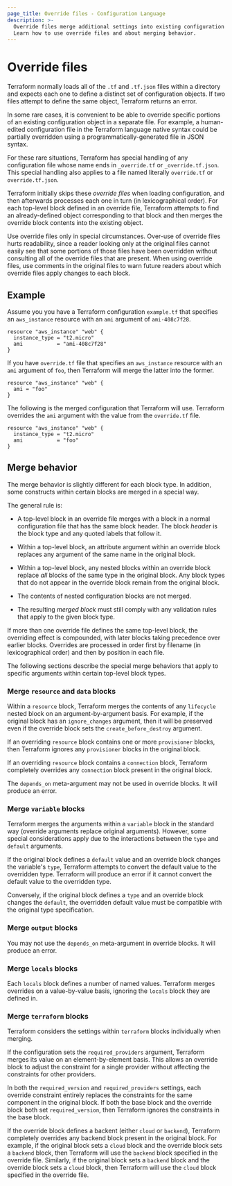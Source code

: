 ```yaml
---
page_title: Override files - Configuration Language
description: >-
  Override files merge additional settings into existing configuration objects.
  Learn how to use override files and about merging behavior.
---
```


# Override files

Terraform normally loads all of the `.tf` and `.tf.json` files within a directory and expects each one to define a distinct set of configuration objects. If two files attempt to define the same object, Terraform returns an error.

In some rare cases, it is convenient to be able to override specific portions of an existing configuration object in a separate file. For example, a human-edited configuration file in the Terraform language native syntax could be partially overridden using a programmatically-generated file in JSON syntax.

For these rare situations, Terraform has special handling of any configuration file whose name ends in `_override.tf` or `_override.tf.json`. This special handling also applies to a file named literally `override.tf` or `override.tf.json`.

Terraform initially skips these _override files_ when loading configuration, and then afterwards processes each one in turn (in lexicographical order). For each top-level block defined in an override file, Terraform attempts to find an already-defined object corresponding to that block and then merges the override block contents into the existing object.

Use override files only in special circumstances. Over-use of override files hurts readability, since a reader looking only at the original files cannot easily see that some portions of those files have been overridden without consulting all of the override files that are present. When using override files, use comments in the original files to warn future readers about which override files apply changes to each block.

## Example

Assume you you have a Terraform configuration `example.tf` that specifies an `aws_instance` resource with an `ami` argument of `ami-408c7f28`.

<CodeBlockConfig filename="example.tf">

```hcl
resource "aws_instance" "web" {
  instance_type = "t2.micro"
  ami           = "ami-408c7f28"
}
```

</CodeBlockConfig>

If you have `override.tf` file that specifies an `aws_instance` resource with an `ami` argument of `foo`, then Terraform will merge the latter into the former.

<CodeBlockConfig filename="override.tf">

```hcl
resource "aws_instance" "web" {
  ami = "foo"
}
```

</CodeBlockConfig>

The following is the merged configuration that Terraform will use. Terraform overrides the `ami` argument with the value from the `override.tf` file.

<CodeBlockConfig heading="Merged configuration">

```hcl
resource "aws_instance" "web" {
  instance_type = "t2.micro"
  ami           = "foo"
}
```

</CodeBlockConfig>

## Merge behavior

The merge behavior is slightly different for each block type. In addition, some constructs within certain blocks are merged in a special way.

The general rule is:

- A top-level block in an override file merges with a block in a normal configuration file that has the same block header. The block _header_ is the block type and any quoted labels that follow it.

- Within a top-level block, an attribute argument within an override block replaces any argument of the same name in the original block.

- Within a top-level block, any nested blocks within an override block replace _all_ blocks of the same type in the original block. Any block types that do not appear in the override block remain from the original block.

- The contents of nested configuration blocks are not merged.

- The resulting _merged block_ must still comply with any validation rules that apply to the given block type.

If more than one override file defines the same top-level block, the overriding effect is compounded, with later blocks taking precedence over earlier blocks. Overrides are processed in order first by filename (in lexicographical order) and then by position in each file.

The following sections describe the special merge behaviors that apply to specific arguments within certain top-level block types.

### Merge `resource` and `data` blocks

Within a `resource` block, Terraform merges the contents of any `lifecycle` nested block on an argument-by-argument basis. For example, if the original block has an `ignore_changes` argument, then it will be preserved even if the override block sets the `create_before_destroy` argument.

If an overriding `resource` block contains one or more `provisioner` blocks, then Terraform ignores any `provisioner` blocks in the original block.

If an overriding `resource` block contains a `connection` block, Terraform completely overrides any `connection` block present in the original block.

The `depends_on` meta-argument may not be used in override blocks. It will produce an error.

### Merge `variable` blocks

Terraform merges the arguments within a `variable` block in the standard way (override arguments replace original arguments). However, some special considerations apply due to the interactions between the `type` and `default` arguments.

If the original block defines a `default` value and an override block changes the variable's `type`, Terraform attempts to convert the default value to the overridden type. Terraform will produce an error if it cannot convert the default value to the overridden type.

Conversely, if the original block defines a `type` and an override block changes the `default`, the overridden default value must be compatible with the original type specification.

### Merge `output` blocks

You may not use the `depends_on` meta-argument in override blocks. It will produce an error.

### Merge `locals` blocks

Each `locals` block defines a number of named values. Terraform merges overrides on a value-by-value basis, ignoring the `locals` block they are defined in.

### Merge `terraform` blocks

Terraform considers the settings within `terraform` blocks individually when merging.

If the configuration sets the `required_providers` argument, Terraform merges its value on an element-by-element basis. This allows an override block to adjust the constraint for a single provider without affecting the constraints for other providers.

In both the `required_version` and `required_providers` settings, each override constraint entirely replaces the constraints for the same component in the original block. If both the base block and the override block both set `required_version`, then Terraform ignores the constraints in the base block.

If the override block defines a backent (either `cloud` or `backend`), Terraform completely overrides any backend block present in the original block. For example, if the original block sets a `cloud` block and the override block sets a `backend` block, then Terraform will use the `backend` block specified in the override file. Similarly, if the original block sets a `backend` block and the override block sets a `cloud` block, then Terraform will use the `cloud` block specified in the override file.